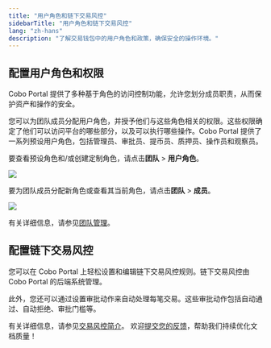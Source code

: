 ```yaml
---
title: "用户角色和链下交易风控"
sidebarTitle: "用户角色和链下交易风控"
lang: "zh-hans"
description: "了解交易钱包中的用户角色和政策，确保安全的操作环境。"
---
```


## 配置用户角色和权限

Cobo Portal 提供了多种基于角色的访问控制功能，允许您划分成员职责，从而保护资产和操作的安全。

您可以为团队成员分配用户角色，并授予他们与这些角色相关的权限。这些权限确定了他们可以访问平台的哪些部分，以及可以执行哪些操作。Cobo Portal 提供了一系列预设用户角色，包括管理员、审批员、提币员、质押员、操作员和观察员。

要查看预设角色和/或创建定制角色，请点击**团队** > **用户角色**。

<img src="/cn/images/exchange-wallet/role.png" className="screenshot_full_screen"/>

要为团队成员分配新角色或查看其当前角色，请点击**团队** > **成员**。

<img src="/cn/images/exchange-wallet/view.png" className="screenshot_full_screen"/>

有关详细信息，请参见[团队管理](/cn/portal/organization/introduction)。


## 配置链下交易风控

您可以在 Cobo Portal 上轻松设置和编辑链下交易风控规则。链下交易风控由 Cobo Portal 的后端系统管理。

此外，您还可以通过设置审批动作来自动处理每笔交易。这些审批动作包括自动通过、自动拒绝、审批门槛等。

有关详细信息，请参见[交易风控简介](/cn/portal/risk-controls/tx-policies-overview)。
<Tip>欢迎[提交您的反馈](https://forms.zohopublic.com/cobo/form/DocumentFeedbackForm/formperma/QvLOhxJv1_JMsJ-1dleZ8Itb_7rzN-LtgvsDdxosoVI?referrername=manuals)，帮助我们持续优化文档质量！</Tip>